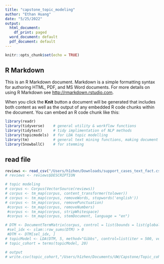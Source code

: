```yaml
---
title: "capstone_topic_modeling"
author: "Ethan Huang"
date: "5/25/2022"
output:
  html_document:
    df_print: paged
  word_document: default
  pdf_document: default
---
```


```r
knitr::opts_chunk$set(echo = TRUE)
```

## R Markdown

This is an R Markdown document. Markdown is a simple formatting syntax for authoring HTML, PDF, and MS Word documents. For more details on using R Markdown see <http://rmarkdown.rstudio.com>.

When you click the **Knit** button a document will be generated that includes both content as well as the output of any embedded R code chunks within the document. You can embed an R code chunk like this:

```r
library(readr)
library(tidyverse)    # general utility & workflow functions
library(tidytext)     # tidy implimentation of NLP methods
library(topicmodels)  # for LDA topic modelling 
library(tm)           # general text mining functions, making document term matrixes
library(SnowballC)    # for stemming
```

## read file
```r
reviews <- read_csv("/Users/h1zhen/Downloads/support_cases_text_fact.csv")
# reviews <- reviews$DESCRIPTION
```



```r
# topic modeling
# corpus <- Corpus(VectorSource(reviews))
# corpus <- tm_map(corpus, content_transformer(tolower))
# corpus <- tm_map(corpus, removeWords, stopwords('english'))
# corpus <- tm_map(corpus, removePunctuation)
 #corpus <- tm_map(corpus, removeNumbers)
 #corpus <- tm_map(corpus, stripWhitespace)
 #corpus <- tm_map(corpus, stemDocument, language = "en")

# DTM <- DocumentTermMatrix(corpus, control = list(bounds = list(global = c(5, Inf))))
 #sel_idx <- slam::row_sums(DTM) > 0
 #DTM <- DTM[sel_idx, ]
# topicModel <- LDA(DTM, 5, method="Gibbs", control=list(iter = 500, verbose = 25))
# topic_cohort = terms(topicModel, 20)

# output
# write.csv(topic_cohort,"/Users/h1zhen/Documents/UW/Capstone/Topic_cohort.csv", row.names = FALSE)

```

